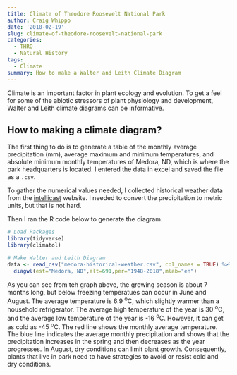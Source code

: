```yaml
---
title: Climate of Theodore Roosevelt National Park
author: Craig Whippo
date: '2018-02-19'
slug: climate-of-theodore-roosevelt-national-park
categories:
  - THRO
  - Natural History
tags:
  - Climate
summary: How to make a Walter and Leith Climate Diagram
---
```

Climate is an important factor in plant ecology and evolution. To get a feel for some of the abiotic stressors of plant physiology and development,  Walter and Leith climate diagrams can be informative.

## How to making a climate diagram?

The first thing to do is to generate a table of the monthly average precipitation (mm), average maximum and minimum temperatures, and absolute minimum monthly temperatures of Medora, ND, which is where the park headquarters is located.  I entered the data in excel and saved the file as a `.csv`.  

To gather the numerical values needed, I collected historical weather data from the [intellicast](http://www.intellicast.com/Local/History.aspx?location=USND0234) website. I needed to convert the precipitation to metric units, but that is not hard.  

Then I ran the R code below to generate the diagram.

```r
# Load Packages
library(tidyverse)
library(climatol)

# Make Walter and Leith Diagram
data <- read_csv("medora-historical-weather.csv", col_names = TRUE) %>% 
  diagwl(est="Medora, ND",alt=691,per="1948-2018",mlab="en")
```
  
As you can see from teh graph above, the growing season is about 7 months long, but below freezing temperatues can occur in June and August.  The average temperature is 6.9 ^o^C, which slightly warmer than a household refrigerator.  The average high temperature of the year is 30 ^o^C, and the average low temperature of the year is -16 ^o^C.  However, it can get as cold as -45 ^o^C.  The red line shows the monthly average temperature.    The blue line indicates the average monthly precipitation and shows that the precipitation increases in the spring and then decreases as the year progresses. In August, dry conditions can limit plant growth.  Consequently, plants that live in park need to have strategies to avoid or resist cold and dry conditions.  